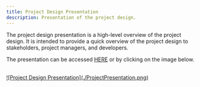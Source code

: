 ```yaml
---
title: Project Design Presentation
description: Presentation of the project design.
---
```


The project design presentation is a high-level overview of the project design.
It is intended to provide a quick overview of the project design to stakeholders, project managers, and developers. 

The presentation can be accessed [HERE](/teamagochi/docs/ProjectPresentation.pdf) or by clicking on the image below.

<br />

<a href="/teamagochi/docs/ProjectPresentation.pdf">
    ![Project Design Presentation](./ProjectPresentation.png)
</a>

